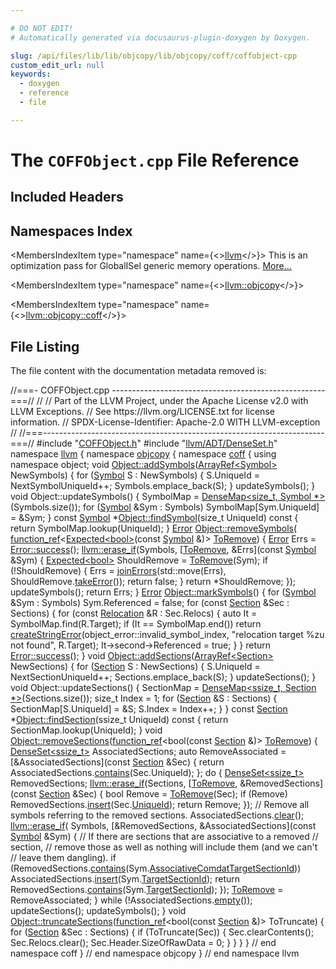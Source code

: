 ```yaml
---

# DO NOT EDIT!
# Automatically generated via docusaurus-plugin-doxygen by Doxygen.

slug: /api/files/lib/lib/objcopy/lib/objcopy/coff/coffobject-cpp
custom_edit_url: null
keywords:
  - doxygen
  - reference
  - file

---
```





# The `COFFObject.cpp` File Reference

<DoxygenPage pluginConfig={pluginConfig}>



## Included Headers

<IncludesList>
<IncludesListItem
  filePath="COFFObject.h"
  permalink="/docs/api/files/lib/lib/objcopy/lib/objcopy/coff/coffobject-h"
  isLocal="true" />
<IncludesListItem
  filePath="llvm/ADT/DenseSet.h"
  permalink="/docs/api/files/include/include/llvm/include/llvm/adt/denseset-h"
  isLocal="true" />
</IncludesList>

## Namespaces Index

<MembersIndex>

<MembersIndexItem
  type="namespace"
  name={<><a href="/docs/api/namespaces/llvm">llvm</a></>}>
This is an optimization pass for GlobalISel generic memory operations. <a href="/docs/api/namespaces/llvm/#details">More...</a>
</MembersIndexItem>

<MembersIndexItem
  type="namespace"
  name={<><a href="/docs/api/namespaces/llvm/objcopy">llvm::objcopy</a></>}>
</MembersIndexItem>

<MembersIndexItem
  type="namespace"
  name={<><a href="/docs/api/namespaces/llvm/objcopy/coff">llvm::objcopy::coff</a></>}>
</MembersIndexItem>

</MembersIndex>


## File Listing

The file content with the documentation metadata removed is:

<ProgramListing>

<Link id="l00001" /><CodeLine lineNumber="1"><span class="doxyHighlightComment">//===- COFFObject.cpp -----------------------------------------------------===//</span></CodeLine>
<Link id="l00002" /><CodeLine lineNumber="2"><span class="doxyHighlightComment">//</span></CodeLine>
<Link id="l00003" /><CodeLine lineNumber="3"><span class="doxyHighlightComment">// Part of the LLVM Project, under the Apache License v2.0 with LLVM Exceptions.</span></CodeLine>
<Link id="l00004" /><CodeLine lineNumber="4"><span class="doxyHighlightComment">// See https://llvm.org/LICENSE.txt for license information.</span></CodeLine>
<Link id="l00005" /><CodeLine lineNumber="5"><span class="doxyHighlightComment">// SPDX-License-Identifier: Apache-2.0 WITH LLVM-exception</span></CodeLine>
<Link id="l00006" /><CodeLine lineNumber="6"><span class="doxyHighlightComment">//</span></CodeLine>
<Link id="l00007" /><CodeLine lineNumber="7"><span class="doxyHighlightComment">//===----------------------------------------------------------------------===//</span></CodeLine>
<Link id="l00008" /><CodeLine lineNumber="8"></CodeLine>
<Link id="l00009" /><CodeLine lineNumber="9"><span class="doxyHighlightPreprocessor">#include &quot;<a href="/docs/api/files/lib/lib/objcopy/lib/objcopy/coff/coffobject-h">COFFObject.h</a>&quot;</span></CodeLine>
<Link id="l00010" /><CodeLine lineNumber="10"><span class="doxyHighlightPreprocessor">#include &quot;<a href="/docs/api/files/include/include/llvm/include/llvm/adt/denseset-h">llvm/ADT/DenseSet.h</a>&quot;</span></CodeLine>
<Link id="l00011" /><CodeLine lineNumber="11"></CodeLine>
<Link id="l00012" /><CodeLine lineNumber="12"><span class="doxyHighlightKeyword">namespace </span><span class="doxyHighlight"><a href="/docs/api/namespaces/llvm">llvm</a> &#123;</span></CodeLine>
<Link id="l00013" /><CodeLine lineNumber="13"><span class="doxyHighlightKeyword">namespace </span><span class="doxyHighlight"><a href="/docs/api/namespaces/llvm/objcopy">objcopy</a> &#123;</span></CodeLine>
<Link id="l00014" /><CodeLine lineNumber="14"><span class="doxyHighlightKeyword">namespace </span><span class="doxyHighlight"><a href="/docs/api/namespaces/llvm/objcopy/coff">coff</a> &#123;</span></CodeLine>
<Link id="l00015" /><CodeLine lineNumber="15"></CodeLine>
<Link id="l00016" /><CodeLine lineNumber="16"><span class="doxyHighlightKeyword">using namespace </span><span class="doxyHighlight">object;</span></CodeLine>
<Link id="l00017" /><CodeLine lineNumber="17"></CodeLine>
<Link id="l00018" /><CodeLine lineNumber="18" lineLink="/docs/api/structs/llvm/objcopy/coff/object/#acfddd3855883c67b9b1a8704f405d15e"><span class="doxyHighlightKeywordType">void</span><span class="doxyHighlight"> <a href="/docs/api/structs/llvm/objcopy/coff/object/#acfddd3855883c67b9b1a8704f405d15e">Object::addSymbols</a>(<a href="/docs/api/classes/llvm/arrayref">ArrayRef&lt;Symbol&gt;</a> NewSymbols) &#123;</span></CodeLine>
<Link id="l00019" /><CodeLine lineNumber="19"><span class="doxyHighlight">  </span><span class="doxyHighlightKeywordFlow">for</span><span class="doxyHighlight"> (<a href="/docs/api/structs/llvm/objcopy/coff/symbol">Symbol</a> S : NewSymbols) &#123;</span></CodeLine>
<Link id="l00020" /><CodeLine lineNumber="20"><span class="doxyHighlight">    S.UniqueId = NextSymbolUniqueId++;</span></CodeLine>
<Link id="l00021" /><CodeLine lineNumber="21"><span class="doxyHighlight">    Symbols.emplace&#95;back(S);</span></CodeLine>
<Link id="l00022" /><CodeLine lineNumber="22"><span class="doxyHighlight">  &#125;</span></CodeLine>
<Link id="l00023" /><CodeLine lineNumber="23"><span class="doxyHighlight">  updateSymbols();</span></CodeLine>
<Link id="l00024" /><CodeLine lineNumber="24"><span class="doxyHighlight">&#125;</span></CodeLine>
<Link id="l00025" /><CodeLine lineNumber="25"></CodeLine>
<Link id="l00026" /><CodeLine lineNumber="26"><span class="doxyHighlightKeywordType">void</span><span class="doxyHighlight"> Object::updateSymbols() &#123;</span></CodeLine>
<Link id="l00027" /><CodeLine lineNumber="27"><span class="doxyHighlight">  SymbolMap = <a href="/docs/api/classes/llvm/densemap">DenseMap&lt;size&#95;t, Symbol &#42;&gt;</a>(Symbols.size());</span></CodeLine>
<Link id="l00028" /><CodeLine lineNumber="28"><span class="doxyHighlight">  </span><span class="doxyHighlightKeywordFlow">for</span><span class="doxyHighlight"> (<a href="/docs/api/structs/llvm/objcopy/coff/symbol">Symbol</a> &amp;Sym : Symbols)</span></CodeLine>
<Link id="l00029" /><CodeLine lineNumber="29"><span class="doxyHighlight">    SymbolMap&#91;Sym.UniqueId&#93; = &amp;Sym;</span></CodeLine>
<Link id="l00030" /><CodeLine lineNumber="30"><span class="doxyHighlight">&#125;</span></CodeLine>
<Link id="l00031" /><CodeLine lineNumber="31"></CodeLine>
<Link id="l00032" /><CodeLine lineNumber="32" lineLink="/docs/api/structs/llvm/objcopy/coff/object/#a5b248f0211a402c9b8de1e295b16fd6a"><span class="doxyHighlightKeyword">const</span><span class="doxyHighlight"> <a href="/docs/api/structs/llvm/objcopy/coff/symbol">Symbol</a> &#42;<a href="/docs/api/structs/llvm/objcopy/coff/object/#a5b248f0211a402c9b8de1e295b16fd6a">Object::findSymbol</a>(</span><span class="doxyHighlightKeywordType">size&#95;t</span><span class="doxyHighlight"> UniqueId)</span><span class="doxyHighlightKeyword"> const </span><span class="doxyHighlight">&#123;</span></CodeLine>
<Link id="l00033" /><CodeLine lineNumber="33"><span class="doxyHighlight">  </span><span class="doxyHighlightKeywordFlow">return</span><span class="doxyHighlight"> SymbolMap.lookup(UniqueId);</span></CodeLine>
<Link id="l00034" /><CodeLine lineNumber="34"><span class="doxyHighlight">&#125;</span></CodeLine>
<Link id="l00035" /><CodeLine lineNumber="35"></CodeLine>
<Link id="l00036" /><CodeLine lineNumber="36" lineLink="/docs/api/structs/llvm/objcopy/coff/object/#adb4129c7b7fb10fedccaaa668094cb31"><span class="doxyHighlight"><a href="/docs/api/classes/llvm/error">Error</a> <a href="/docs/api/structs/llvm/objcopy/coff/object/#adb4129c7b7fb10fedccaaa668094cb31">Object::removeSymbols</a>(</span></CodeLine>
<Link id="l00037" /><CodeLine lineNumber="37"><span class="doxyHighlight">    <a href="/docs/api/classes/llvm/function-ref">function&#95;ref</a>&lt;<a href="/docs/api/classes/llvm/expected">Expected&lt;bool&gt;</a>(</span><span class="doxyHighlightKeyword">const</span><span class="doxyHighlight"> <a href="/docs/api/structs/llvm/objcopy/coff/symbol">Symbol</a> &amp;)&gt; <a href="/docs/api/files/lib/lib/target/lib/target/arm/armlowoverheadloops-cpp/#a3bf42baf773b375802538951c88d8e12">ToRemove</a>) &#123;</span></CodeLine>
<Link id="l00038" /><CodeLine lineNumber="38"><span class="doxyHighlight">  <a href="/docs/api/classes/llvm/error">Error</a> Errs = <a href="/docs/api/classes/llvm/error/#a4dfd0813c3d0e0a30439b5a3e9196b59">Error::success</a>();</span></CodeLine>
<Link id="l00039" /><CodeLine lineNumber="39"><span class="doxyHighlight">  <a href="/docs/api/namespaces/llvm/#ac9a7de5a04920954ac964059cfc428ad">llvm::erase&#95;if</a>(Symbols, &#91;<a href="/docs/api/files/lib/lib/target/lib/target/arm/armlowoverheadloops-cpp/#a3bf42baf773b375802538951c88d8e12">ToRemove</a>, &amp;Errs&#93;(</span><span class="doxyHighlightKeyword">const</span><span class="doxyHighlight"> <a href="/docs/api/structs/llvm/objcopy/coff/symbol">Symbol</a> &amp;Sym) &#123;</span></CodeLine>
<Link id="l00040" /><CodeLine lineNumber="40"><span class="doxyHighlight">    <a href="/docs/api/classes/llvm/expected">Expected&lt;bool&gt;</a> ShouldRemove = <a href="/docs/api/files/lib/lib/target/lib/target/arm/armlowoverheadloops-cpp/#a3bf42baf773b375802538951c88d8e12">ToRemove</a>(Sym);</span></CodeLine>
<Link id="l00041" /><CodeLine lineNumber="41"><span class="doxyHighlight">    </span><span class="doxyHighlightKeywordFlow">if</span><span class="doxyHighlight"> (!ShouldRemove) &#123;</span></CodeLine>
<Link id="l00042" /><CodeLine lineNumber="42"><span class="doxyHighlight">      Errs = <a href="/docs/api/namespaces/llvm/#a71210b99d2ef87236d8505c1771a7ab1">joinErrors</a>(std::move(Errs), ShouldRemove.<a href="/docs/api/classes/llvm/expected/#a94789df4ebd03dc008e8adebaa66ac1f">takeError</a>());</span></CodeLine>
<Link id="l00043" /><CodeLine lineNumber="43"><span class="doxyHighlight">      </span><span class="doxyHighlightKeywordFlow">return</span><span class="doxyHighlight"> </span><span class="doxyHighlightKeyword">false</span><span class="doxyHighlight">;</span></CodeLine>
<Link id="l00044" /><CodeLine lineNumber="44"><span class="doxyHighlight">    &#125;</span></CodeLine>
<Link id="l00045" /><CodeLine lineNumber="45"><span class="doxyHighlight">    </span><span class="doxyHighlightKeywordFlow">return</span><span class="doxyHighlight"> &#42;ShouldRemove;</span></CodeLine>
<Link id="l00046" /><CodeLine lineNumber="46"><span class="doxyHighlight">  &#125;);</span></CodeLine>
<Link id="l00047" /><CodeLine lineNumber="47"></CodeLine>
<Link id="l00048" /><CodeLine lineNumber="48"><span class="doxyHighlight">  updateSymbols();</span></CodeLine>
<Link id="l00049" /><CodeLine lineNumber="49"><span class="doxyHighlight">  </span><span class="doxyHighlightKeywordFlow">return</span><span class="doxyHighlight"> Errs;</span></CodeLine>
<Link id="l00050" /><CodeLine lineNumber="50"><span class="doxyHighlight">&#125;</span></CodeLine>
<Link id="l00051" /><CodeLine lineNumber="51"></CodeLine>
<Link id="l00052" /><CodeLine lineNumber="52" lineLink="/docs/api/structs/llvm/objcopy/coff/object/#ae20d61d1b09ad5ca69701afe73043675"><span class="doxyHighlight"><a href="/docs/api/classes/llvm/error">Error</a> <a href="/docs/api/structs/llvm/objcopy/coff/object/#ae20d61d1b09ad5ca69701afe73043675">Object::markSymbols</a>() &#123;</span></CodeLine>
<Link id="l00053" /><CodeLine lineNumber="53"><span class="doxyHighlight">  </span><span class="doxyHighlightKeywordFlow">for</span><span class="doxyHighlight"> (<a href="/docs/api/structs/llvm/objcopy/coff/symbol">Symbol</a> &amp;Sym : Symbols)</span></CodeLine>
<Link id="l00054" /><CodeLine lineNumber="54"><span class="doxyHighlight">    Sym.Referenced = </span><span class="doxyHighlightKeyword">false</span><span class="doxyHighlight">;</span></CodeLine>
<Link id="l00055" /><CodeLine lineNumber="55"><span class="doxyHighlight">  </span><span class="doxyHighlightKeywordFlow">for</span><span class="doxyHighlight"> (</span><span class="doxyHighlightKeyword">const</span><span class="doxyHighlight"> <a href="/docs/api/structs/llvm/objcopy/coff/section">Section</a> &amp;Sec : Sections) &#123;</span></CodeLine>
<Link id="l00056" /><CodeLine lineNumber="56"><span class="doxyHighlight">    </span><span class="doxyHighlightKeywordFlow">for</span><span class="doxyHighlight"> (</span><span class="doxyHighlightKeyword">const</span><span class="doxyHighlight"> <a href="/docs/api/structs/llvm/objcopy/coff/relocation">Relocation</a> &amp;R : Sec.Relocs) &#123;</span></CodeLine>
<Link id="l00057" /><CodeLine lineNumber="57"><span class="doxyHighlight">      </span><span class="doxyHighlightKeyword">auto</span><span class="doxyHighlight"> It = SymbolMap.find(R.Target);</span></CodeLine>
<Link id="l00058" /><CodeLine lineNumber="58"><span class="doxyHighlight">      </span><span class="doxyHighlightKeywordFlow">if</span><span class="doxyHighlight"> (It == SymbolMap.end())</span></CodeLine>
<Link id="l00059" /><CodeLine lineNumber="59"><span class="doxyHighlight">        </span><span class="doxyHighlightKeywordFlow">return</span><span class="doxyHighlight"> <a href="/docs/api/namespaces/llvm/#a4d2fd926089a58d482fb67a362e11bad">createStringError</a>(object&#95;error::invalid&#95;symbol&#95;index,</span></CodeLine>
<Link id="l00060" /><CodeLine lineNumber="60"><span class="doxyHighlight">                                 </span><span class="doxyHighlightStringLiteral">&quot;relocation target %zu not found&quot;</span><span class="doxyHighlight">, R.Target);</span></CodeLine>
<Link id="l00061" /><CodeLine lineNumber="61"><span class="doxyHighlight">      It-&gt;second-&gt;Referenced = </span><span class="doxyHighlightKeyword">true</span><span class="doxyHighlight">;</span></CodeLine>
<Link id="l00062" /><CodeLine lineNumber="62"><span class="doxyHighlight">    &#125;</span></CodeLine>
<Link id="l00063" /><CodeLine lineNumber="63"><span class="doxyHighlight">  &#125;</span></CodeLine>
<Link id="l00064" /><CodeLine lineNumber="64"><span class="doxyHighlight">  </span><span class="doxyHighlightKeywordFlow">return</span><span class="doxyHighlight"> <a href="/docs/api/classes/llvm/error/#a4dfd0813c3d0e0a30439b5a3e9196b59">Error::success</a>();</span></CodeLine>
<Link id="l00065" /><CodeLine lineNumber="65"><span class="doxyHighlight">&#125;</span></CodeLine>
<Link id="l00066" /><CodeLine lineNumber="66"></CodeLine>
<Link id="l00067" /><CodeLine lineNumber="67" lineLink="/docs/api/structs/llvm/objcopy/coff/object/#a80160cf4a1180428e5d529e3f0ba1e47"><span class="doxyHighlightKeywordType">void</span><span class="doxyHighlight"> <a href="/docs/api/structs/llvm/objcopy/coff/object/#a80160cf4a1180428e5d529e3f0ba1e47">Object::addSections</a>(<a href="/docs/api/classes/llvm/arrayref">ArrayRef&lt;Section&gt;</a> NewSections) &#123;</span></CodeLine>
<Link id="l00068" /><CodeLine lineNumber="68"><span class="doxyHighlight">  </span><span class="doxyHighlightKeywordFlow">for</span><span class="doxyHighlight"> (<a href="/docs/api/structs/llvm/objcopy/coff/section">Section</a> S : NewSections) &#123;</span></CodeLine>
<Link id="l00069" /><CodeLine lineNumber="69"><span class="doxyHighlight">    S.UniqueId = NextSectionUniqueId++;</span></CodeLine>
<Link id="l00070" /><CodeLine lineNumber="70"><span class="doxyHighlight">    Sections.emplace&#95;back(S);</span></CodeLine>
<Link id="l00071" /><CodeLine lineNumber="71"><span class="doxyHighlight">  &#125;</span></CodeLine>
<Link id="l00072" /><CodeLine lineNumber="72"><span class="doxyHighlight">  updateSections();</span></CodeLine>
<Link id="l00073" /><CodeLine lineNumber="73"><span class="doxyHighlight">&#125;</span></CodeLine>
<Link id="l00074" /><CodeLine lineNumber="74"></CodeLine>
<Link id="l00075" /><CodeLine lineNumber="75"><span class="doxyHighlightKeywordType">void</span><span class="doxyHighlight"> Object::updateSections() &#123;</span></CodeLine>
<Link id="l00076" /><CodeLine lineNumber="76"><span class="doxyHighlight">  SectionMap = <a href="/docs/api/classes/llvm/densemap">DenseMap&lt;ssize&#95;t, Section &#42;&gt;</a>(Sections.size());</span></CodeLine>
<Link id="l00077" /><CodeLine lineNumber="77"><span class="doxyHighlight">  </span><span class="doxyHighlightKeywordType">size&#95;t</span><span class="doxyHighlight"> Index = 1;</span></CodeLine>
<Link id="l00078" /><CodeLine lineNumber="78"><span class="doxyHighlight">  </span><span class="doxyHighlightKeywordFlow">for</span><span class="doxyHighlight"> (<a href="/docs/api/structs/llvm/objcopy/coff/section">Section</a> &amp;S : Sections) &#123;</span></CodeLine>
<Link id="l00079" /><CodeLine lineNumber="79"><span class="doxyHighlight">    SectionMap&#91;S.UniqueId&#93; = &amp;S;</span></CodeLine>
<Link id="l00080" /><CodeLine lineNumber="80"><span class="doxyHighlight">    S.Index = Index++;</span></CodeLine>
<Link id="l00081" /><CodeLine lineNumber="81"><span class="doxyHighlight">  &#125;</span></CodeLine>
<Link id="l00082" /><CodeLine lineNumber="82"><span class="doxyHighlight">&#125;</span></CodeLine>
<Link id="l00083" /><CodeLine lineNumber="83"></CodeLine>
<Link id="l00084" /><CodeLine lineNumber="84" lineLink="/docs/api/structs/llvm/objcopy/coff/object/#a7fc61c88c6168259556d4eb94cb48374"><span class="doxyHighlightKeyword">const</span><span class="doxyHighlight"> <a href="/docs/api/structs/llvm/objcopy/coff/section">Section</a> &#42;<a href="/docs/api/structs/llvm/objcopy/coff/object/#a7fc61c88c6168259556d4eb94cb48374">Object::findSection</a>(ssize&#95;t UniqueId)</span><span class="doxyHighlightKeyword"> const </span><span class="doxyHighlight">&#123;</span></CodeLine>
<Link id="l00085" /><CodeLine lineNumber="85"><span class="doxyHighlight">  </span><span class="doxyHighlightKeywordFlow">return</span><span class="doxyHighlight"> SectionMap.lookup(UniqueId);</span></CodeLine>
<Link id="l00086" /><CodeLine lineNumber="86"><span class="doxyHighlight">&#125;</span></CodeLine>
<Link id="l00087" /><CodeLine lineNumber="87"></CodeLine>
<Link id="l00088" /><CodeLine lineNumber="88" lineLink="/docs/api/structs/llvm/objcopy/coff/object/#a95463c813d6c4a15390dfe8a0a03bfda"><span class="doxyHighlightKeywordType">void</span><span class="doxyHighlight"> <a href="/docs/api/structs/llvm/objcopy/coff/object/#a95463c813d6c4a15390dfe8a0a03bfda">Object::removeSections</a>(<a href="/docs/api/classes/llvm/function-ref">function&#95;ref</a>&lt;</span><span class="doxyHighlightKeywordType">bool</span><span class="doxyHighlight">(</span><span class="doxyHighlightKeyword">const</span><span class="doxyHighlight"> <a href="/docs/api/structs/llvm/objcopy/coff/section">Section</a> &amp;)&gt; <a href="/docs/api/files/lib/lib/target/lib/target/arm/armlowoverheadloops-cpp/#a3bf42baf773b375802538951c88d8e12">ToRemove</a>) &#123;</span></CodeLine>
<Link id="l00089" /><CodeLine lineNumber="89"><span class="doxyHighlight">  <a href="/docs/api/classes/llvm/denseset">DenseSet&lt;ssize&#95;t&gt;</a> AssociatedSections;</span></CodeLine>
<Link id="l00090" /><CodeLine lineNumber="90"><span class="doxyHighlight">  </span><span class="doxyHighlightKeyword">auto</span><span class="doxyHighlight"> RemoveAssociated = &#91;&amp;AssociatedSections&#93;(</span><span class="doxyHighlightKeyword">const</span><span class="doxyHighlight"> <a href="/docs/api/structs/llvm/objcopy/coff/section">Section</a> &amp;Sec) &#123;</span></CodeLine>
<Link id="l00091" /><CodeLine lineNumber="91"><span class="doxyHighlight">    </span><span class="doxyHighlightKeywordFlow">return</span><span class="doxyHighlight"> AssociatedSections.<a href="/docs/api/classes/llvm/detail/densesetimpl/#ad409c2de8502b94c8a0b1193307c63b6">contains</a>(Sec.UniqueId);</span></CodeLine>
<Link id="l00092" /><CodeLine lineNumber="92"><span class="doxyHighlight">  &#125;;</span></CodeLine>
<Link id="l00093" /><CodeLine lineNumber="93"><span class="doxyHighlight">  </span><span class="doxyHighlightKeywordFlow">do</span><span class="doxyHighlight"> &#123;</span></CodeLine>
<Link id="l00094" /><CodeLine lineNumber="94"><span class="doxyHighlight">    <a href="/docs/api/classes/llvm/denseset">DenseSet&lt;ssize&#95;t&gt;</a> RemovedSections;</span></CodeLine>
<Link id="l00095" /><CodeLine lineNumber="95"><span class="doxyHighlight">    <a href="/docs/api/namespaces/llvm/#ac9a7de5a04920954ac964059cfc428ad">llvm::erase&#95;if</a>(Sections, &#91;<a href="/docs/api/files/lib/lib/target/lib/target/arm/armlowoverheadloops-cpp/#a3bf42baf773b375802538951c88d8e12">ToRemove</a>, &amp;RemovedSections&#93;(</span><span class="doxyHighlightKeyword">const</span><span class="doxyHighlight"> <a href="/docs/api/structs/llvm/objcopy/coff/section">Section</a> &amp;Sec) &#123;</span></CodeLine>
<Link id="l00096" /><CodeLine lineNumber="96"><span class="doxyHighlight">      </span><span class="doxyHighlightKeywordType">bool</span><span class="doxyHighlight"> Remove = <a href="/docs/api/files/lib/lib/target/lib/target/arm/armlowoverheadloops-cpp/#a3bf42baf773b375802538951c88d8e12">ToRemove</a>(Sec);</span></CodeLine>
<Link id="l00097" /><CodeLine lineNumber="97"><span class="doxyHighlight">      </span><span class="doxyHighlightKeywordFlow">if</span><span class="doxyHighlight"> (Remove)</span></CodeLine>
<Link id="l00098" /><CodeLine lineNumber="98"><span class="doxyHighlight">        RemovedSections.<a href="/docs/api/classes/llvm/detail/densesetimpl/#a1b0f3ebdced8fce4b22c6a63b25d9525">insert</a>(Sec.<a href="/docs/api/structs/llvm/objcopy/coff/section/#abd360400318f10d848696fdd122bca5d">UniqueId</a>);</span></CodeLine>
<Link id="l00099" /><CodeLine lineNumber="99"><span class="doxyHighlight">      </span><span class="doxyHighlightKeywordFlow">return</span><span class="doxyHighlight"> Remove;</span></CodeLine>
<Link id="l00100" /><CodeLine lineNumber="100"><span class="doxyHighlight">    &#125;);</span></CodeLine>
<Link id="l00101" /><CodeLine lineNumber="101"><span class="doxyHighlight">    </span><span class="doxyHighlightComment">// Remove all symbols referring to the removed sections.</span></CodeLine>
<Link id="l00102" /><CodeLine lineNumber="102"><span class="doxyHighlight">    AssociatedSections.<a href="/docs/api/classes/llvm/detail/densesetimpl/#a1fbf4d66a9eeaa9ade03e8febee097ee">clear</a>();</span></CodeLine>
<Link id="l00103" /><CodeLine lineNumber="103"><span class="doxyHighlight">    <a href="/docs/api/namespaces/llvm/#ac9a7de5a04920954ac964059cfc428ad">llvm::erase&#95;if</a>(</span></CodeLine>
<Link id="l00104" /><CodeLine lineNumber="104"><span class="doxyHighlight">        Symbols, &#91;&amp;RemovedSections, &amp;AssociatedSections&#93;(</span><span class="doxyHighlightKeyword">const</span><span class="doxyHighlight"> <a href="/docs/api/structs/llvm/objcopy/coff/symbol">Symbol</a> &amp;Sym) &#123;</span></CodeLine>
<Link id="l00105" /><CodeLine lineNumber="105"><span class="doxyHighlight">          </span><span class="doxyHighlightComment">// If there are sections that are associative to a removed</span></CodeLine>
<Link id="l00106" /><CodeLine lineNumber="106"><span class="doxyHighlight">          </span><span class="doxyHighlightComment">// section,</span></CodeLine>
<Link id="l00107" /><CodeLine lineNumber="107"><span class="doxyHighlight">          </span><span class="doxyHighlightComment">// remove those as well as nothing will include them (and we can&#39;t</span></CodeLine>
<Link id="l00108" /><CodeLine lineNumber="108"><span class="doxyHighlight">          </span><span class="doxyHighlightComment">// leave them dangling).</span></CodeLine>
<Link id="l00109" /><CodeLine lineNumber="109"><span class="doxyHighlight">          </span><span class="doxyHighlightKeywordFlow">if</span><span class="doxyHighlight"> (RemovedSections.<a href="/docs/api/classes/llvm/detail/densesetimpl/#ad409c2de8502b94c8a0b1193307c63b6">contains</a>(Sym.<a href="/docs/api/structs/llvm/objcopy/coff/symbol/#a5df38f89b6f95758d52fd0d160459b46">AssociativeComdatTargetSectionId</a>))</span></CodeLine>
<Link id="l00110" /><CodeLine lineNumber="110"><span class="doxyHighlight">            AssociatedSections.<a href="/docs/api/classes/llvm/detail/densesetimpl/#a1b0f3ebdced8fce4b22c6a63b25d9525">insert</a>(Sym.<a href="/docs/api/structs/llvm/objcopy/coff/symbol/#a383c77f95170e1f95b97fb608a1ab3e2">TargetSectionId</a>);</span></CodeLine>
<Link id="l00111" /><CodeLine lineNumber="111"><span class="doxyHighlight">          </span><span class="doxyHighlightKeywordFlow">return</span><span class="doxyHighlight"> RemovedSections.<a href="/docs/api/classes/llvm/detail/densesetimpl/#ad409c2de8502b94c8a0b1193307c63b6">contains</a>(Sym.<a href="/docs/api/structs/llvm/objcopy/coff/symbol/#a383c77f95170e1f95b97fb608a1ab3e2">TargetSectionId</a>);</span></CodeLine>
<Link id="l00112" /><CodeLine lineNumber="112"><span class="doxyHighlight">        &#125;);</span></CodeLine>
<Link id="l00113" /><CodeLine lineNumber="113"><span class="doxyHighlight">    <a href="/docs/api/files/lib/lib/target/lib/target/arm/armlowoverheadloops-cpp/#a3bf42baf773b375802538951c88d8e12">ToRemove</a> = RemoveAssociated;</span></CodeLine>
<Link id="l00114" /><CodeLine lineNumber="114"><span class="doxyHighlight">  &#125; </span><span class="doxyHighlightKeywordFlow">while</span><span class="doxyHighlight"> (!AssociatedSections.<a href="/docs/api/classes/llvm/detail/densesetimpl/#a9a3c9d867ff6bde97841c2b7983f5c70">empty</a>());</span></CodeLine>
<Link id="l00115" /><CodeLine lineNumber="115"><span class="doxyHighlight">  updateSections();</span></CodeLine>
<Link id="l00116" /><CodeLine lineNumber="116"><span class="doxyHighlight">  updateSymbols();</span></CodeLine>
<Link id="l00117" /><CodeLine lineNumber="117"><span class="doxyHighlight">&#125;</span></CodeLine>
<Link id="l00118" /><CodeLine lineNumber="118"></CodeLine>
<Link id="l00119" /><CodeLine lineNumber="119" lineLink="/docs/api/structs/llvm/objcopy/coff/object/#a41639273bf671d1b1a59a5a48eb42ec8"><span class="doxyHighlightKeywordType">void</span><span class="doxyHighlight"> <a href="/docs/api/structs/llvm/objcopy/coff/object/#a41639273bf671d1b1a59a5a48eb42ec8">Object::truncateSections</a>(<a href="/docs/api/classes/llvm/function-ref">function&#95;ref</a>&lt;</span><span class="doxyHighlightKeywordType">bool</span><span class="doxyHighlight">(</span><span class="doxyHighlightKeyword">const</span><span class="doxyHighlight"> <a href="/docs/api/structs/llvm/objcopy/coff/section">Section</a> &amp;)&gt; ToTruncate) &#123;</span></CodeLine>
<Link id="l00120" /><CodeLine lineNumber="120"><span class="doxyHighlight">  </span><span class="doxyHighlightKeywordFlow">for</span><span class="doxyHighlight"> (<a href="/docs/api/structs/llvm/objcopy/coff/section">Section</a> &amp;Sec : Sections) &#123;</span></CodeLine>
<Link id="l00121" /><CodeLine lineNumber="121"><span class="doxyHighlight">    </span><span class="doxyHighlightKeywordFlow">if</span><span class="doxyHighlight"> (ToTruncate(Sec)) &#123;</span></CodeLine>
<Link id="l00122" /><CodeLine lineNumber="122"><span class="doxyHighlight">      Sec.clearContents();</span></CodeLine>
<Link id="l00123" /><CodeLine lineNumber="123"><span class="doxyHighlight">      Sec.Relocs.clear();</span></CodeLine>
<Link id="l00124" /><CodeLine lineNumber="124"><span class="doxyHighlight">      Sec.Header.SizeOfRawData = 0;</span></CodeLine>
<Link id="l00125" /><CodeLine lineNumber="125"><span class="doxyHighlight">    &#125;</span></CodeLine>
<Link id="l00126" /><CodeLine lineNumber="126"><span class="doxyHighlight">  &#125;</span></CodeLine>
<Link id="l00127" /><CodeLine lineNumber="127"><span class="doxyHighlight">&#125;</span></CodeLine>
<Link id="l00128" /><CodeLine lineNumber="128"></CodeLine>
<Link id="l00129" /><CodeLine lineNumber="129"><span class="doxyHighlight">&#125; </span><span class="doxyHighlightComment">// end namespace coff</span></CodeLine>
<Link id="l00130" /><CodeLine lineNumber="130"><span class="doxyHighlight">&#125; </span><span class="doxyHighlightComment">// end namespace objcopy</span></CodeLine>
<Link id="l00131" /><CodeLine lineNumber="131"><span class="doxyHighlight">&#125; </span><span class="doxyHighlightComment">// end namespace llvm</span></CodeLine>

</ProgramListing>


</DoxygenPage>
